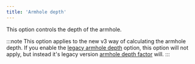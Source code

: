 ```yaml
---
title: 'Armhole depth'
---
```


This option controls the depth of the armhole.

:::note
This option applies to the new v3 way of calculating the armhole depth. If you
enable the [legacy armhole
depth](/docs/designs/brian/options#legacyarmholedepth) option, this option will
not apply, but instead it's legacy version [armhole depth
factor](/docs/designs/brian/options#armholedepthfactor) will.
:::
